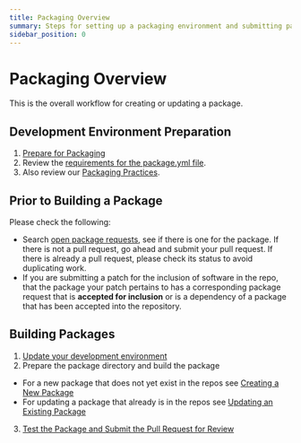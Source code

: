 ```yaml
---
title: Packaging Overview
summary: Steps for setting up a packaging environment and submitting packages
sidebar_position: 0
---
```



<MigrationWarning/>

# Packaging Overview

This is the overall workflow for creating or updating a package.

## Development Environment Preparation

1. [Prepare for Packaging](prepare-for-packaging.mdx)
2. Review the [requirements for the package.yml file](docs/packaging/package.yml.md).
3. Also review our [Packaging Practices](docs/packaging/packaging-practices.md).

## Prior to Building a Package

Please check the following:

- Search [open package requests](https://github.com/getsolus/packages/issues?q=label%3A%22Package+Request%22), see if there is one for the package. If there is not a pull request, go ahead and submit your pull request. If there is already a pull request, please check its status to avoid duplicating work.
- If you are submitting a patch for the inclusion of software in the repo, that the package your patch pertains to has a corresponding package request that is **accepted for inclusion** or is a dependency of a package that has been accepted into the repository.

## Building Packages

1. [Update your development environment](update-dev-environment.md)
2. Prepare the package directory and build the package
  * For a new package that does not yet exist in the repos see [Creating a New Package](creating-a-new-package.md)
  * For updating a package that already is in the repos see [Updating an Existing Package](updating-an-existing-package.md)
3. [Test the Package and Submit the Pull Request for Review](submitting-a-package.md)